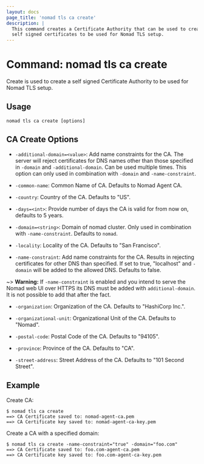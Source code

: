 ```yaml
---
layout: docs
page_title: 'nomad tls ca create'
description: |
  This command creates a Certificate Authority that can be used to create
  self signed certificates to be used for Nomad TLS setup.
---
```


# Command: nomad tls ca create

Create is used to create a self signed Certificate Authority to be used for
Nomad TLS setup.

## Usage

```plaintext
nomad tls ca create [options]
```

## CA Create Options

- `-additional-domain=<value>`: Add name constraints for the CA. The server will
  reject certificates for DNS names other than those specified in `-domain` and
  `-additional-domain`. Can be used multiple times. This option can only used in
  combination with `-domain` and `-name-constraint`.

- `-common-name`: Common Name of CA. Defaults to Nomad Agent CA.

- `-country`: Country of the CA. Defaults to "US".

- `-days=<int>`: Provide number of days the CA is valid for from now on,
  defaults to 5 years.

- `-domain=<string>`: Domain of nomad cluster. Only used in combination with
  `-name-constraint`. Defaults to `nomad`.

- `-locality`: Locality of the CA. Defaults to "San Francisco".

- `-name-constraint`: Add name constraints for the CA. Results in rejecting
  certificates for other DNS than specified. If set to true, "localhost" and
  `-domain` will be added to the allowed DNS. Defaults to false.

~> **Warning:** If `-name-constraint` is enabled and you intend to serve the
  Nomad web UI over HTTPS its DNS must be added with `additional-domain`. It is
  not possible to add that after the fact.

- `-organization`: Organization of the CA. Defaults to "HashiCorp Inc.".

- `-organizational-unit`: Organizational Unit of the CA. Defaults to "Nomad".

- `-postal-code`: Postal Code of the CA. Defaults to "94105".

- `-province`: Province of the CA. Defaults to "CA".

- `-street-address`: Street Address of the CA. Defaults to "101 Second Street".

## Example

Create CA:

```shell-session
$ nomad tls ca create
==> CA Certificate saved to: nomad-agent-ca.pem
==> CA Certificate key saved to: nomad-agent-ca-key.pem
```

Create a CA with a specified domain:

```shell-session
$ nomad tls ca create -name-constraint="true" -domain="foo.com"
==> CA Certificate saved to: foo.com-agent-ca.pem
==> CA Certificate key saved to: foo.com-agent-ca-key.pem
```
